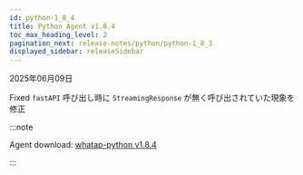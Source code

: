 ```yaml
---
id: python-1_8_4
title: Python Agent v1.8.4
toc_max_heading_level: 2
pagination_next: release-notes/python/python-1_8_3
displayed_sidebar: releaseSidebar
---
```


2025年06月09日

<Status priority='0'>Fixed</Status> `fastAPI` 呼び出し時に `StreamingResponse` が無く呼び出されていた現象を修正

:::note

Agent download: [whatap-python v1.8.4](https://pypi.org/project/whatap-python/1.8.4/)

:::

